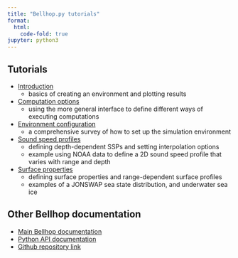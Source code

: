 ```yaml
---
title: "Bellhop.py tutorials"
format:
  html:
    code-fold: true
jupyter: python3
---
```


## Tutorials

- [Introduction](intro.qmd)
    - basics of creating an environment and plotting results
- [Computation options](compute.qmd)
    - using the more general interface to define different ways of executing computations
- [Environment configuration](environ.qmd)
    - a comprehensive survey of how to set up the simulation environment
- [Sound speed profiles](ssp.qmd)
    - defining depth-dependent SSPs and setting interpolation options
    - example using NOAA data to define a 2D sound speed profile that varies with range and depth
- [Surface properties](surface.qmd)
    - defining surface properties and range-dependent surface profiles
    - examples of a JONSWAP sea state distribution, and underwater sea ice

## Other Bellhop documentation

- [Main Bellhop documentation](https://avc-adelaide.github.io/bellhoppe/)
- [Python API documentation](https://avc-adelaide.github.io/bellhoppe/media/python/)
- [Github repository link](https://github.com/avc-adelaide/bellhoppe)
